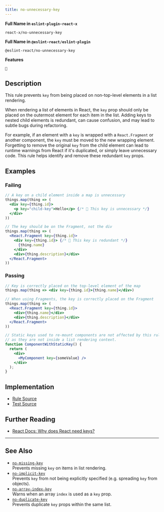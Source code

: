 ```yaml
---
title: no-unnecessary-key
---
```


**Full Name in `eslint-plugin-react-x`**

```plain copy
react-x/no-unnecessary-key
```

**Full Name in `@eslint-react/eslint-plugin`**

```plain copy
@eslint-react/no-unnecessary-key
```

**Features**

`🧪`

## Description

This rule prevents `key` from being placed on non-top-level elements in a list rendering.

When rendering a list of elements in React, the `key` prop should only be placed on the outermost element for each item in the list. Adding keys to nested child elements is redundant, can cause confusion, and may lead to subtle bugs during refactoring.

For example, if an element with a `key` is wrapped with a `React.Fragment` or another component, the `key` must be moved to the new wrapping element. Forgetting to remove the original `key` from the child element can lead to runtime warnings from React if it's duplicated, or simply leave unnecessary code. This rule helps identify and remove these redundant `key` props.

## Examples

### Failing

```jsx
// A key on a child element inside a map is unnecessary
things.map(thing => (
  <div key={thing.id}>
    <p key="child-key">Hello</p> {/* 🚨 This key is unnecessary */}
  </div>
))

// The key should be on the Fragment, not the div
things.map(thing => (
  <React.Fragment key={thing.id}>
    <div key={thing.id}> {/* 🚨 This key is redundant */}
      {thing.name}
    </div>
    <div>{thing.description}</div>
  </React.Fragment>
))
```

### Passing

```jsx
// Key is correctly placed on the top-level element of the map
things.map(thing => <div key={thing.id}>{thing.name}</div>)

// When using Fragments, the key is correctly placed on the Fragment
things.map(thing => (
  <React.Fragment key={thing.id}>
    <div>{thing.name}</div>
    <div>{thing.description}</div>
  </React.Fragment>
))

// Static keys used to re-mount components are not affected by this rule,
// as they are not inside a list rendering context.
function ComponentWithStaticKey() {
  return (
    <div>
      <MyComponent key={someValue} />
    </div>
  );
}
```

## Implementation

- [Rule Source](https://github.com/Rel1cx/eslint-react/tree/main/packages/plugins/eslint-plugin-react-x/src/rules/no-unnecessary-key.ts)
- [Test Source](https://github.com/Rel1cx/eslint-react/tree/main/packages/plugins/eslint-plugin-react-x/src/rules/no-unnecessary-key.spec.ts)

## Further Reading

- [React Docs: Why does React need keys?](https://react.dev/learn/rendering-lists#why-does-react-need-keys)

---

## See Also

- [`no-missing-key`](./no-missing-key)\
  Prevents missing `key` on items in list rendering.
- [`no-implicit-key`](./no-implicit-key)\
  Prevents `key` from not being explicitly specified (e.g. spreading `key` from objects).
- [`no-array-index-key`](./no-array-index-key)\
  Warns when an array `index` is used as a `key` prop.
- [`no-duplicate-key`](./no-duplicate-key)\
  Prevents duplicate `key` props within the same list.
